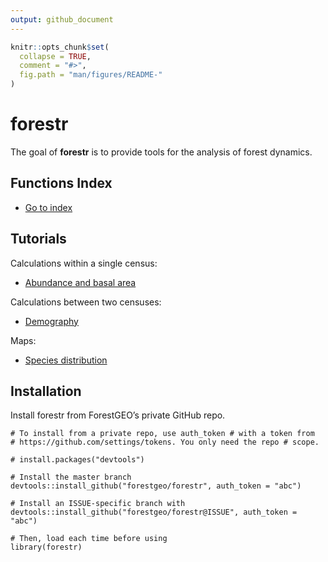 ```yaml
---
output: github_document
---
```


<!-- README.md is generated from README.Rmd. Please edit that file -->

```r
knitr::opts_chunk$set(
  collapse = TRUE,
  comment = "#>",
  fig.path = "man/figures/README-"
)
```

# forestr

The goal of __forestr__ is to provide tools for the analysis of forest dynamics. 

## Functions Index

* [Go to index](https://forestgeo.github.io/forestr/reference/index.html)

## Tutorials

Calculations within a single census:

* [Abundance and basal area](https://bookdown.org/forestgeoguest/abundance/)

Calculations between two censuses:

* [Demography](https://bookdown.org/forestgeoguest/demography/)

Maps:

* [Species distribution](https://bookdown.org/forestgeoguest/map/)

## Installation

Install forestr from ForestGEO's private GitHub repo.

```
# To install from a private repo, use auth_token # with a token from
# https://github.com/settings/tokens. You only need the repo # scope.

# install.packages("devtools")

# Install the master branch
devtools::install_github("forestgeo/forestr", auth_token = "abc")

# Install an ISSUE-specific branch with
devtools::install_github("forestgeo/forestr@ISSUE", auth_token = "abc")

# Then, load each time before using
library(forestr)
```
